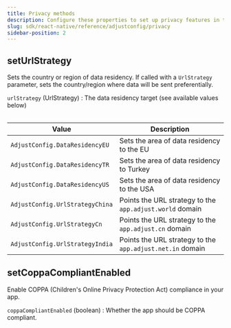 ```yaml
---
title: Privacy methods
description: Configure these properties to set up privacy features in the Adjust SDK.
slug: sdk/react-native/reference/adjustconfig/privacy
sidebar-position: 2
---
```


<Function>

## setUrlStrategy

Sets the country or region of data residency. If called with a `UrlStrategy` parameter, sets the country/region where data will be sent preferentially.

<slot slot="signature">


<SetUrlStrategySig />

</slot>

<slot slot="snippet">


<SetUrlStrategy />

</slot>

<slot slot="parameters">

`urlStrategy` (UrlStrategy)
: The data residency target (see available values below)

<Table height="full-height">

| Value                           | Description                                               |
| ------------------------------- | --------------------------------------------------------- |
| `AdjustConfig.DataResidencyEU`  | Sets the area of data residency to the EU                 |
| `AdjustConfig.DataResidencyTR`  | Sets the area of data residency to Turkey                 |
| `AdjustConfig.DataResidencyUS`  | Sets the area of data residency to the USA                |
| `AdjustConfig.UrlStrategyChina` | Points the URL strategy to the `app.adjust.world` domain  |
| `AdjustConfig.UrlStrategyCn`    | Points the URL strategy to the `app.adjust.cn` domain     |
| `AdjustConfig.UrlStrategyIndia` | Points the URL strategy to the `app.adjust.net.in` domain |

</Table>

</slot>

</Function>

<Function>

## setCoppaCompliantEnabled

Enable <Abbr>COPPA (Children's Online Privacy Protection Act)</Abbr> compliance in your app.

<slot slot="signature">


<SetCoppaCompliantEnabledSig />

</slot>

<slot slot="snippet">


<SetCoppaCompliantEnabled />

</slot>

<slot slot="parameters">

`coppaCompliantEnabled` (boolean)
: Whether the app should be COPPA compliant.

</slot>

</Function>
